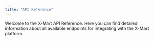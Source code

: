 ```yaml
---
title: "API Reference"
---
```


Welcome to the X-Mart API Reference. Here you can find detailed information about all available endpoints for integrating with the X-Mart platform.
